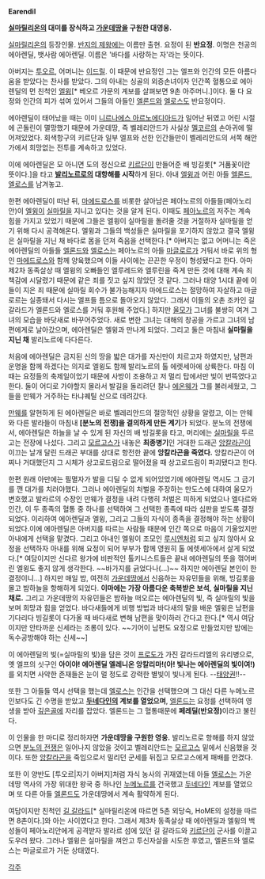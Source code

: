 '''Earendil'''

'''[[실마릴리온]]의 대미를 장식하고 [[가운데땅]]을 구원한 대영웅.'''

[[실마릴리온]]의 등장인물. [[반지의 제왕]]에는 이름만 출현. 요정이 된 '''반요정'''. 이명은 천공의 에아렌딜, 뱃사람 에아렌딜. 이름은 '바다를 사랑하는 자'라는 뜻이다.

아버지는 [[투오르]], 어머니는 [[이드릴]]. 이 때문에 반요정인 그는 엘프와 인간의 모든 아름다움을 받았다는 찬사를 받았다. 그의 아내는 싱골의 외증손녀이자 인간쪽 혈통으로 에아렌딜의 먼 친척인 [[엘윙]][* 베오르 가문의 계보를 살펴보면 9촌 아주머니.]이다. 둘 다 요정와 인간의 피가 섞여 있어서 그들의 아들인 [[엘론드]]와 [[엘로스]]도 반요정이다.

에아렌딜이 태어났을 때는 이미 [[니르나에스 아르노에디아드]]가 일어난 뒤였고 어린 시절에 곤돌린이 멸망했기 때문에 가운데땅, 즉 벨레리안드가 사실상 [[멜코르]]의 손아귀에 떨어져있었다. 회색항구의 키르단과 일부 엘프와 선한 인간들만이 벨레리안드의 서쪽 해안가에서 희망없는 전투를 계속하고 있었다.

이에 에아렌딜은 모 아니면 도의 정신으로 [[키르단]]이 만들어준 배 빙길롯[* 거품꽃이란 뜻이다.]을 타고 '''[[발리노르]]로의 대항해를 시작'''하게 된다. 아내 [[엘윙]]과 어린 아들 [[엘론드]], [[엘로스]]를 남겨놓고.

한편 에아렌딜이 떠난 뒤, [[마에드로스]]를 비롯한 살아남은 페아노르의 아들들(페아노리안)이 [[엘윙]]이 [[실마릴]]을 지니고 있다는 것을 알게 된다. 이때도 [[페아노르]]의 저주는 계속 힘을 가지고 있었기 때문에 그들은 엘윙이 실마릴을 돌려줄 것을 거절하자 실마릴을 얻기 위해 다시 공격해온다. 엘윙과 그들의 백성들은 실마릴을 포기하지 않았고 결국 엘윙은 실마릴을 지닌 채 바다로 몸을 던져 죽음을 선택한다.[* 아버지는 없고 어머니는 죽은 에아렌딜의 아들들 [[엘론드]]와 [[엘로스]]는 페아노르의 아들 [[마글로르]]가 거둬서 바로 위의 형인 [[마에드로스]]와 함께 양육했으며 이들 사이에는 끈끈한 우정이 형성됐다고 한다. 아마 제2차 동족살상 때 엘윙의 오빠들인 엘루레드와 엘루린을 죽게 만든 것에 대해 계속 죄책감에 시달렸기 때문에 같은 죄를 짓고 싶지 않았던 것 같다. 그러나 태양 1시대 끝에 이들이 지은 죄 때문에 실마릴 회수가 불가능해지자 마에드로스는 절망하여 자살하고 마글로르는 실종돼서 다시는 엘프들 틈으로 돌아오지 않았다. 그래서 이들의 오촌 조카인 길 갈라드가 엘론드와 엘로스를 거둬 후원해 주었다.] 하지만 [[울모]]가 그녀를 불쌍히 여겨 그녀의 모습을 바닷새로 바꾸어주었다. 새로 변한 그녀는 대해의 창공을 가르고 그녀의 남편에게로 날아갔으며, 에아렌딜은 엘윙과 만나게 되었다. 그리고 둘은 마침내 '''실마릴을 지닌 채''' 발리노르에 다다른다.

처음에 에아렌딜은 금지된 신의 땅을 밟은 대가를 자신만이 치르고자 하였지만, 남편과 운명을 함께 하겠다는 의지로 엘윙도 함께 발리노르의 톨 에렛세아에 상륙한다. 마침 이때는 요정들의 축제일이었기 때문에 사방이 조용하고 저 멀리 탑에서만 빛이 번뜩였다고 한다. 둘이 어디로 가야할지 몰라서 발길을 돌리려던 찰나 [[에온웨]]가 그를 불러세웠고, 그들을 만웨가 거주하는 타냐퀘틸 산으로 데려갔다. 

[[만웨]]를 알현하게 된 에아렌딜은 바로 벨레리안드의 절망적인 상황을 알렸고, 이는 만웨와 다른 발라들이 마침내 '''[분노의 전쟁]을 결의하게 만든 계기'''가 되었다. 분노의 전쟁에서, 에아렌딜은 하늘을 날 수 있게 된 자신의 배 빙길롯을 타고, 머리에는 [[실마릴]]을 두르고는 전장에 나섰다. 그리고 [[모르고스]]가 내놓은 '''최종병기'''인 거대한 드래곤 [[앙칼라곤]]이 이끄는 날개 달린 드래곤 부대를 상대로 항전한 끝에 '''앙칼라곤을 죽였다.''' 앙칼라곤이 어찌나 거대했던지 그 시체가 상고로드림으로 떨어졌을 때 상고로드림이 파괴됐다고 한다. 

한편 원래 아만에는 필멸자가 발을 디딜 수 없게 되어있었기에 에아렌딜 역시도 그 금기를 깬 대가를 치러야했다. 그러나 에아렌딜의 처벌을 주장하는 만도스에 대하여 울모가 변호했고 발라르의 수장인 만웨가 결정을 내려 다행히 처벌은 피하게 되었으나 엘다르와 인간, 이 두 종족의 혈통 중 하나를 선택하여 그 선택한 종족에 따라 심판을 받도록 결정되었다. 이리하여 에아렌딜과 엘윙, 그리고 그들의 자식이 종족을 결정해야 하는 상황이 되었다.이에 에아렌딜은 아버지를 따르는 사람들 때문에 인간 쪽으로 마음이 기울었지만 아내에게 선택을 맡겼다. 그리고 아내인 엘윙이 조모인 [[루시엔]]처럼 되고 싶지 않아서 요정을 선택하자 아내를 위해 요정이 되어 부부가 함께 영원히 톨 에렛세아에서 살게 되었다.[* 여담이지만 신다르 왕가에 비판적인 톨키니스트들은 끝내 에아렌딜의 뜻을 꺾어버린 엘윙도 좋지 않게 생각한다. ~~바가지를 긁었다나(...)~~ 하지만 에아렌딜 본인이 한 결정이니...] 하지만 매일 밤, 여전히 [[가운데땅]]에서 신음하는 자유민들을 위해, 빙길롯을 몰고 밤하늘을 항해하게 되었다. '''이마에는 가장 아름다운 축복받은 보석, 실마릴을 지닌채로.''' 그리고 가운데땅의 자유민들은 밤하늘 떠오르는 에아렌딜의 빛, 즉 실마릴의 빛을 보며 희망과 힘을 얻었다. 바다새들에게 비행 방법과 바다새의 말을 배운 엘윙은 남편을 기다리다 빙길롯이 다가올 때 바다새로 변해 남편을 맞이하러 간다고 한다.[* 역시 여담이지만 안타까운 신세라는 조롱이 있다. ~~기어이 남편도 요정으로 만들었지만 밤에는 독수공방해야 하는 신세~~]
 
이 에아렌딜의 빛(=실마릴의 빛)을 담은 것이 [[프로도]]가 가진 갈라드리엘의 유리병으로, 옛 엘프의 싯구인 '''아이야! 에아렌딜 엘레니온 앙칼리마!(아! 빛나는 에아렌딜의 빛이여!)'''를 외치면 사악한 존재들은 눈이 멀 정도로 강력한 별빛이 빛나게 된다. --[[태양권]]!!--

또한 그 아들들 역시 선택을 했는데 [[엘로스]]는 인간을 선택했으며 그 대신 다른 누메노르인보다도 긴 수명을 받았고 '''[[두네다인]]의 계보를 열었으며''', [[엘론드]]는 요정를 선택하여 영생을 받아 [[깊은골]]에 자리를 잡았다. 엘론드는 그 혈통때문에 '''페레딜(반요정)'''이라고 불린다.

이 인물을 한 마디로 정리하자면 '''가운데땅을 구원한 영웅.'''
발리노르로 항해를 하지 않았으면 [[분노의 전쟁]]은 일어나지 않았을 것이고 벨레리안드는 [[모르고스]] 밑에서 신음했을 것이다. 또한 [[앙칼라곤]]을 죽임으로서 밀리던 군세를 뒤집고 모르고스에게 패배를 안겼다. 

또한 이 양반도 [투오르|자기 아버지]처럼 자식 농사의 귀재였는데 아들 [[엘로스]]는 가운데땅 역사의 가장 위대한 왕국 중 하나인 [[누메노르]]를 건국했고 [[두네다인]] 계보를 열었으며 또 다른 아들 [[엘론드]]도 가운데땅에서 계속 활약하게 된다.

여담이지만 친척인 [[길 갈라드]][* 실마릴리온에 따르면 5촌 외당숙, HoME의 설정을 따르면 8촌이다.]와 아는 사이였다고 한다. 그래서 제3차 동족살상 때 에아렌딜과 엘윙의 백성들이 페아노리안에게 공격받자 발라르 섬에 있던 길 갈라드와 [[키르단]]이 군사를 이끌고 도우러 왔다. 그러나 엘윙은 실마릴을 껴안고 투신자살을 시도한 후였고, 엘론드와 엘로스는 마글로르가 거둔 상태였다. 

[[각주]]
